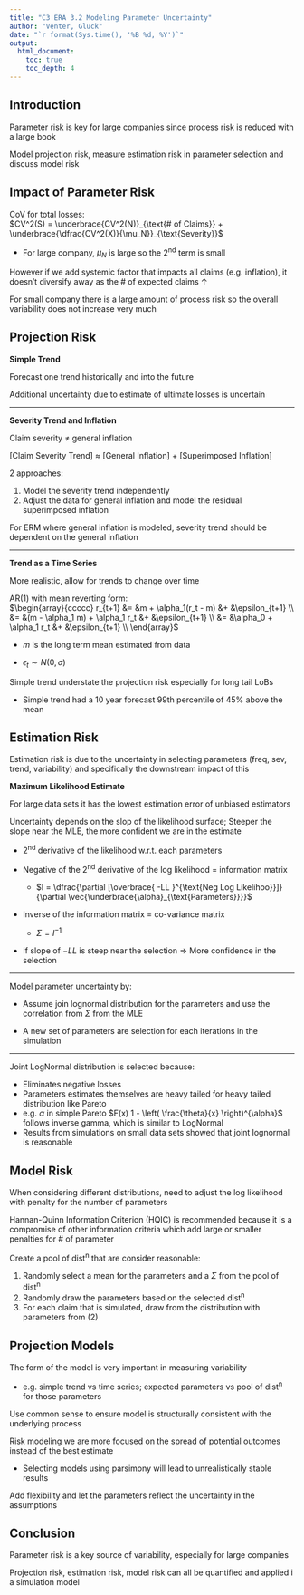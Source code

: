 ```yaml
---
title: "C3 ERA 3.2 Modeling Parameter Uncertainty"
author: "Venter, Gluck"
date: "`r format(Sys.time(), '%B %d, %Y')`"
output: 
  html_document:
    toc: true
    toc_depth: 4
---
```


## Introduction

Parameter risk is key for large companies since process risk is reduced with a large book

Model projection risk, measure estimation risk in parameter selection and discuss model risk

## Impact of Parameter Risk

CoV for total losses:  
$CV^2(S) = \underbrace{CV^2(N)}_{\text{# of Claims}} + \underbrace{\dfrac{CV^2(X)}{\mu_N}}_{\text{Severity}}$

* For large company, $\mu_N$ is large so the 2^nd^ term is small

However if we add systemic factor that impacts all claims (e.g. inflation), it doesn't diversify away as the # of expected claims $\uparrow$

For small company there is a large amount of process risk so the overall variability does not increase very much

## Projection Risk

**Simple Trend**

Forecast one trend historically and into the future

Additional uncertainty due to estimate of ultimate losses is uncertain

***

**Severity Trend and Inflation**

Claim severity $\neq$ general inflation

[Claim Severity Trend] $\approx$ [General Inflation] + [Superimposed Inflation]

2 approaches:

1) Model the severity trend independently
2) Adjust the data for general inflation and model the residual superimposed inflation

For ERM where general inflation is modeled, severity trend should be dependent on the general inflation

***

**Trend as a Time Series**

More realistic, allow for trends to change over time

AR(1) with mean reverting form:  
$\begin{array}{ccccc}
  r_{t+1} &= &m + \alpha_1(r_t - m) &+ &\epsilon_{t+1} \\
  &= &(m - \alpha_1  m) + \alpha_1 r_t &+ &\epsilon_{t+1} \\
  &= &\alpha_0 + \alpha_1 r_t &+ &\epsilon_{t+1} \\
\end{array}$

* $m$ is the long term mean estimated from data

* $\epsilon_t \sim N(0,\sigma)$

Simple trend understate the projection risk especially for long tail LoBs

* Simple trend had a 10 year forecast 99th percentile of 45% above the mean

## Estimation Risk

Estimation risk is due to the uncertainty in selecting parameters (freq, sev, trend, variability) and specifically the downstream impact of this

**Maximum Likelihood Estimate**

For large data sets it has the lowest estimation error of unbiased estimators

Uncertainty depends on the slop of the likelihood surface; Steeper the slope near the MLE, the more confident we are in the estimate

* 2^nd^ derivative of the likelihood w.r.t. each parameters

* Negative of the 2^nd^ derivative of the log likelihood = information matrix

    * $I = \dfrac{\partial [\overbrace{ -LL }^{\text{Neg Log Likelihoo}}]}{\partial \vec{\underbrace{\alpha}_{\text{Parameters}}}}$

* Inverse of the information matrix = co-variance matrix

    * $\Sigma = I^{ -1 }$
    
* If slope of $-LL$ is steep near the selection $\Rightarrow$ More confidence in the selection

***

Model parameter uncertainty by:

* Assume join lognormal distribution for the parameters and use the correlation from $\Sigma$ from the MLE

* A new set of parameters are selection for each iterations in the simulation

***

Joint LogNormal distribution is selected because:

* Eliminates negative losses
* Parameters estimates themselves are heavy tailed for heavy tailed distribution like Pareto
* e.g. $\alpha$ in simple Pareto $F(x) 1 - \left( \frac{\theta}{x} \right)^{\alpha}$ follows inverse gamma, which is similar to LogNormal
* Results from simulations on small data sets showed that joint lognormal is reasonable

## Model Risk

When considering different distributions, need to adjust the log likelihood with penalty for the number of parameters

Hannan-Quinn Information Criterion (HQIC) is recommended because it is a compromise of other information criteria which add large or smaller penalties for # of parameter

Create a pool of dist^n^ that are consider reasonable:

1) Randomly select a mean for the parameters and a $\Sigma$ from the pool of dist^n^
2) Randomly draw the parameters based on the selected dist^n^
3) For each claim that is simulated, draw from the distribution with parameters from (2)

## Projection Models

The form of the model is very important in measuring variability

* e.g. simple trend vs time series; expected parameters vs pool of dist^n^ for those parameters

Use common sense to ensure model is structurally consistent with the underlying process

Risk modeling we are more focused on the spread of potential outcomes instead of the best estimate

* Selecting models using parsimony will lead to unrealistically stable results

Add flexibility and let the parameters reflect the uncertainty in the assumptions

## Conclusion

Parameter risk is a key source of variability, especially for large companies

Projection risk, estimation risk, model risk can all be quantified and applied i a simulation model



